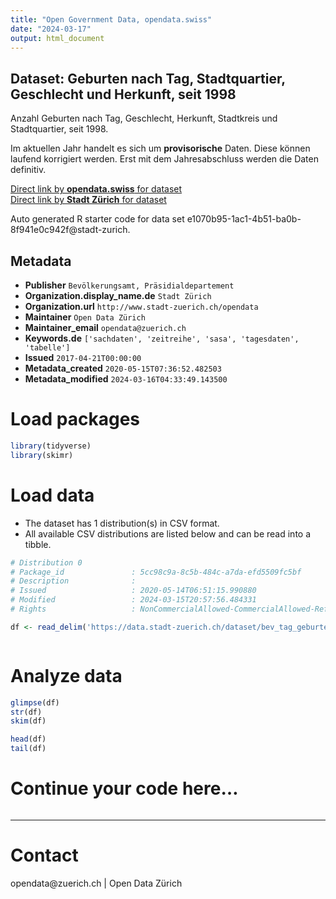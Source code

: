 ```yaml
---
title: "Open Government Data, opendata.swiss"
date: "2024-03-17"
output: html_document
---
```


## Dataset: Geburten nach Tag, Stadtquartier, Geschlecht und Herkunft, seit 1998


Anzahl Geburten nach Tag, Geschlecht, Herkunft, Stadtkreis und Stadtquartier, seit 1998.

Im aktuellen Jahr handelt es sich um **provisorische** Daten. Diese können laufend korrigiert werden. Erst mit dem Jahresabschluss werden die Daten definitiv.
 


[Direct link by **opendata.swiss** for dataset](https://opendata.swiss/de/dataset/geburten-nach-tag-stadtquartier-geschlecht-und-herkunft-seit-1998)<br>
[Direct link by **Stadt Zürich** for dataset](https://data.stadt-zuerich.ch/dataset/bev_tag_geburten_quartier_geschl_ag_herkunft_od4031)

Auto generated R starter code for data set e1070b95-1ac1-4b51-ba0b-8f941e0c942f@stadt-zurich.

## Metadata

- **Publisher** `Bevölkerungsamt, Präsidialdepartement`
- **Organization.display_name.de** `Stadt Zürich`
- **Organization.url** `http://www.stadt-zuerich.ch/opendata`
- **Maintainer** `Open Data Zürich`
- **Maintainer_email** `opendata@zuerich.ch`
- **Keywords.de** `['sachdaten', 'zeitreihe', 'sasa', 'tagesdaten', 'tabelle']`
- **Issued** `2017-04-21T00:00:00`
- **Metadata_created** `2020-05-15T07:36:52.482503`
- **Metadata_modified** `2024-03-16T04:33:49.143500`


# Load packages

```r

library(tidyverse)
library(skimr)

```

# Load data

-   The dataset has 1 distribution(s) in CSV format.
-   All available CSV distributions are listed below and can be read into a tibble.

```r

# Distribution 0
# Package_id               : 5cc98c9a-8c5b-484c-a7da-efd5509fc5bf
# Description              : 
# Issued                   : 2020-05-14T06:51:15.990880
# Modified                 : 2024-03-15T20:57:56.484331
# Rights                   : NonCommercialAllowed-CommercialAllowed-ReferenceNotRequired

df <- read_delim('https://data.stadt-zuerich.ch/dataset/bev_tag_geburten_quartier_geschl_ag_herkunft_od4031/download/BEV403OD4031.csv')



```

# Analyze data

```r

glimpse(df)
str(df)
skim(df)

head(df)
tail(df)

```

# Continue your code here...

```r

```

------------------------------------------------------------------------

# Contact

opendata@zuerich.ch | Open Data Zürich
